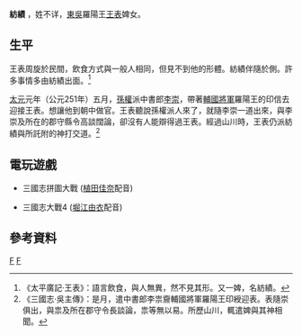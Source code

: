 '''紡績''' {{BD|？年||？年||catIdx=F}}，姓不详，[[東吳|東吳]]羅陽王[[王表|王表]]婢女。

==生平==
王表周旋於民間，飲食方式與一般人相同，但見不到他的形體。紡績伴隨於側。許多事情多由紡績出面。<ref>《太平廣記·王表》：語言飲食，與人無異，然不見其形。又一婢，名紡績。</ref>

[[太元_(东吴)|太元]]元年（公元251年）五月，[[孫權|孫權]]派中書郎[[李崇|李崇]]，帶著[[輔國將軍|輔國將軍]]羅陽王的印信去迎接王表。想讓他到朝中做官。王表聽說孫權派人來了，就隨李崇一道出來，與李崇及所在的郡守縣令高談闊論，卻沒有人能辯得過王表。經過山川時，王表仍派紡績與所託附的神打交道。<ref>《三國志·吳主傳》：是月，遣中書郎李祟齎輔國將軍羅陽王印綬迎表。表隨崇俱出，與祟及所在郡守令長談論，祟等無以易。所歷山川，輒遣婢與其神相聞。</ref>

==電玩遊戲==
*三國志拼圖大戰 ([[植田佳奈|植田佳奈]]配音)

*三國志大戰4 ([[堀江由衣|堀江由衣]]配音)

==參考資料==
{{reflist}}
[[Category:東吳女性人物|F]]
[[Category:姓氏失傳者|F]]